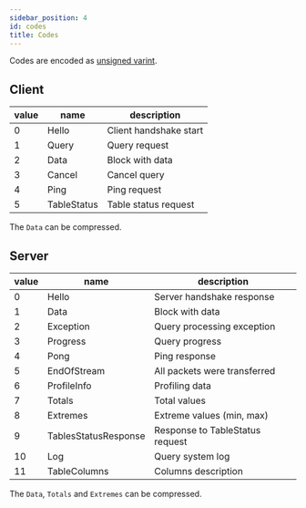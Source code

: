 ```yaml
---
sidebar_position: 4
id: codes
title: Codes
---
```


Codes are encoded as [unsigned varint](./basics.mdx#varint).

## Client

| value | name        | description                       |
|-------|-------------|-----------------------------------|
| 0     | Hello       | Client handshake start            |
| 1     | Query       | Query request                     |
| 2     | Data        | Block with data                   |
| 3     | Cancel      | Cancel query                      |
| 4     | Ping        | Ping request                      |
| 5     | TableStatus | Table status request              |

The `Data` can be compressed.

## Server

| value | name                 | description                     |
|-------|----------------------|---------------------------------|
| 0     | Hello                | Server handshake response       |
| 1     | Data                 | Block with data                 |
| 2     | Exception            | Query processing exception      |
| 3     | Progress             | Query progress                  |
| 4     | Pong                 | Ping response                   |
| 5     | EndOfStream          | All packets were transferred    |
| 6     | ProfileInfo          | Profiling data                  |
| 7     | Totals               | Total values                    |
| 8     | Extremes             | Extreme values (min, max)       |
| 9     | TablesStatusResponse | Response to TableStatus request |
| 10    | Log                  | Query system log                |
| 11    | TableColumns         | Columns description             |

The `Data`, `Totals` and `Extremes` can be compressed.
